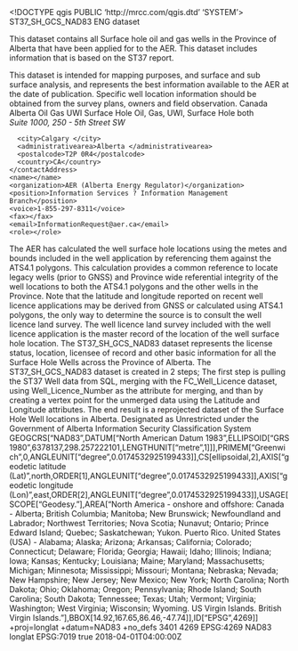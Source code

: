 <!DOCTYPE qgis PUBLIC 'http://mrcc.com/qgis.dtd' 'SYSTEM'>
<qgis version="3.24.3-Tisler">
  <identifier>ST37_SH_GCS_NAD83</identifier>
  <parentidentifier></parentidentifier>
  <language>ENG</language>
  <type>dataset</type>
  <title>ST37_SH_GCS_NAD83</title>
  <abstract>This dataset contains all Surface hole oil and gas wells in the Province of Alberta that have been applied for to the AER. This dataset includes information that is based on the ST37 report.

This dataset is intended for mapping purposes, and surface and sub surface analysis, and represents the best information available to the AER at the date of publication. Specific well location information should be obtained from the survey plans, owners and field observation.</abstract>
  <keywords vocabulary="Search keys">
    <keyword>Canada</keyword>
    <keyword>Alberta</keyword>
    <keyword>Oil</keyword>
    <keyword>Gas</keyword>
    <keyword>UWI</keyword>
    <keyword>Surface Hole</keyword>
  </keywords>
  <keywords vocabulary="gmd:topicCategory">
    <keyword>Oil, Gas, UWI, Surface Hole</keyword>
  </keywords>
  <contact>
    <contactAddress>
      <type>both</type>
      <address>Suite 1000, 250 - 5th Street SW</address>
      <city>Calgary </city>
      <administrativearea>Alberta </administrativearea>
      <postalcode>T2P 0R4</postalcode>
      <country>CA</country>
    </contactAddress>
    <name></name>
    <organization>AER (Alberta Energy Regulator)</organization>
    <position>Information Services ? Information Management Branch</position>
    <voice>1-855-297-8311</voice>
    <fax></fax>
    <email>InformationRequest@aer.ca</email>
    <role></role>
  </contact>
  <links/>
  <history>The AER has calculated the well surface hole locations using the metes and bounds included in the well application by referencing them against the ATS4.1 polygons. This calculation provides a common reference to locate legacy wells (prior to GNSS) and Province wide referential integrity of the well locations to both the ATS4.1 polygons and the other wells in the Province. Note that the latitude and longitude reported on recent well licence applications may be derived from GNSS or calculated using ATS4.1 polygons, the only way to determine the source is to consult the well licence land survey. The well licence land survey included with the well licence application is the master record of the location of the well surface hole location. The ST37_SH_GCS_NAD83 dataset represents the license status, location, licensee of record and other basic information for all the Surface Hole Wells across the Province of Alberta. The ST37_SH_GCS_NAD83 dataset is created in 2 steps; The first step is pulling the ST37 Well data from SQL, merging with the FC_Well_Licence dataset, using Well_Licence_Number as the attribute for merging, and than by creating a vertex point for the unmerged data using the Latitude and Longitude attributes. The end result is a reprojected dataset of the Surface Hole Well locations in Alberta.</history>
  <fees></fees>
  <constraints type="Security constraints">Designated as Unrestricted under the Government of Alberta Information Security Classification System</constraints>
  <encoding></encoding>
  <crs>
    <spatialrefsys nativeFormat="Wkt">
      <wkt>GEOGCRS["NAD83",DATUM["North American Datum 1983",ELLIPSOID["GRS 1980",6378137,298.257222101,LENGTHUNIT["metre",1]]],PRIMEM["Greenwich",0,ANGLEUNIT["degree",0.0174532925199433]],CS[ellipsoidal,2],AXIS["geodetic latitude (Lat)",north,ORDER[1],ANGLEUNIT["degree",0.0174532925199433]],AXIS["geodetic longitude (Lon)",east,ORDER[2],ANGLEUNIT["degree",0.0174532925199433]],USAGE[SCOPE["Geodesy."],AREA["North America - onshore and offshore: Canada - Alberta; British Columbia; Manitoba; New Brunswick; Newfoundland and Labrador; Northwest Territories; Nova Scotia; Nunavut; Ontario; Prince Edward Island; Quebec; Saskatchewan; Yukon. Puerto Rico. United States (USA) - Alabama; Alaska; Arizona; Arkansas; California; Colorado; Connecticut; Delaware; Florida; Georgia; Hawaii; Idaho; Illinois; Indiana; Iowa; Kansas; Kentucky; Louisiana; Maine; Maryland; Massachusetts; Michigan; Minnesota; Mississippi; Missouri; Montana; Nebraska; Nevada; New Hampshire; New Jersey; New Mexico; New York; North Carolina; North Dakota; Ohio; Oklahoma; Oregon; Pennsylvania; Rhode Island; South Carolina; South Dakota; Tennessee; Texas; Utah; Vermont; Virginia; Washington; West Virginia; Wisconsin; Wyoming. US Virgin Islands. British Virgin Islands."],BBOX[14.92,167.65,86.46,-47.74]],ID["EPSG",4269]]</wkt>
      <proj4>+proj=longlat +datum=NAD83 +no_defs</proj4>
      <srsid>3401</srsid>
      <srid>4269</srid>
      <authid>EPSG:4269</authid>
      <description>NAD83</description>
      <projectionacronym>longlat</projectionacronym>
      <ellipsoidacronym>EPSG:7019</ellipsoidacronym>
      <geographicflag>true</geographicflag>
    </spatialrefsys>
  </crs>
  <extent>
    <spatial minz="0" miny="48.99746199999999874" maxy="59.99813499999999777" crs="EPSG:4269" dimensions="2" maxx="-110.00505099999999459" maxz="0" minx="-120.00352999999999781"/>
    <temporal>
      <period>
        <start>2018-04-01T04:00:00Z</start>
        <end></end>
      </period>
    </temporal>
    <temporal>
      <period>
        <start></start>
        <end></end>
      </period>
    </temporal>
  </extent>
</qgis>

